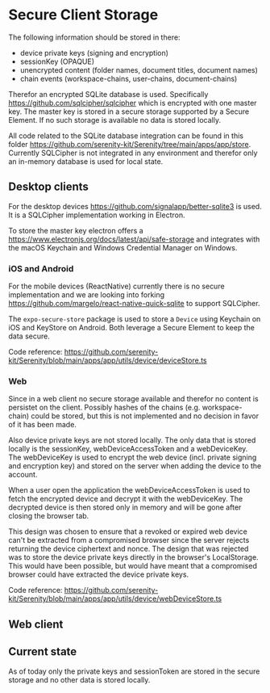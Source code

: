 # Secure Client Storage

The following information should be stored in there:

- device private keys (signing and encryption)
- sessionKey (OPAQUE)
- unencrypted content (folder names, document titles, document names)
- chain events (workspace-chains, user-chains, document-chains)

Therefor an encrypted SQLite database is used. Specifically https://github.com/sqlcipher/sqlcipher which is encrypted with one master key. The master key is stored in a secure storage supported by a Secure Element. If no such storage is available no data is stored locally.

All code related to the SQLite database integration can be found in this folder https://github.com/serenity-kit/Serenity/tree/main/apps/app/store. Currently SQLCipher is not integrated in any environment and therefor only an in-memory database is used for local state.

## Desktop clients

For the desktop devices https://github.com/signalapp/better-sqlite3 is used. It is a SQLCipher implementation working in Electron.

To store the master key electron offers a https://www.electronjs.org/docs/latest/api/safe-storage and integrates with the macOS Keychain and Windows Credential Manager on Windows.

### iOS and Android

For the mobile devices (ReactNative) currently there is no secure implementation and we are looking into forking https://github.com/margelo/react-native-quick-sqlite to support SQLCipher.

The `expo-secure-store` package is used to store a `Device` using Keychain on iOS and KeyStore on Android. Both leverage a Secure Element to keep the data secure.

Code reference: https://github.com/serenity-kit/Serenity/blob/main/apps/app/utils/device/deviceStore.ts

### Web

Since in a web client no secure storage available and therefor no content is persistet on the client. Possibly hashes of the chains (e.g. workspace-chain) could be stored, but this is not implemented and no decision in favor of it has been made.

Also device private keys are not stored locally. The only data that is stored locally is the sessionKey, webDeviceAccessToken and a webDeviceKey. The webDeviceKey is used to encrypt the web device (incl. private signing and encryption key) and stored on the server when adding the device to the account.

When a user open the application the webDeviceAccessToken is used to fetch the encrypted device and decrypt it with the webDeviceKey. The decrypted device is then stored only in memory and will be gone after closing the browser tab.

This design was chosen to ensure that a revoked or expired web device can't be extracted from a compromised browser since the server rejects returning the device ciphertext and nonce.
The design that was rejected was to store the device private keys directly in the browser's LocalStorage. This would have been possible, but would have meant that a compromised browser could have extracted the device private keys.

Code reference: https://github.com/serenity-kit/Serenity/blob/main/apps/app/utils/device/webDeviceStore.ts

## Web client

## Current state

As of today only the private keys and sessionToken are stored in the secure storage and no other data is stored locally.
